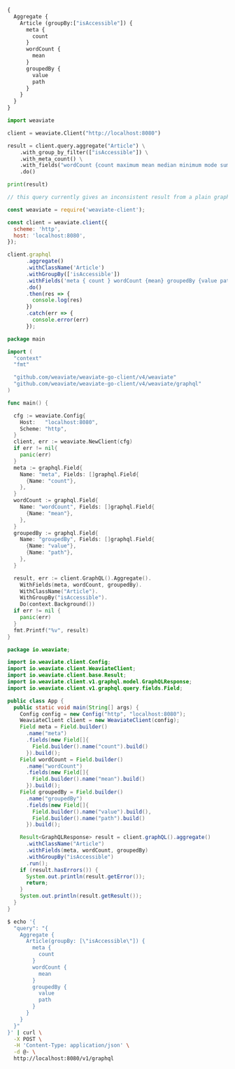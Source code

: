 
<Tabs groupId="languages">
<TabItem value="graphql" label="GraphQL">

```graphql
{
  Aggregate {
    Article (groupBy:["isAccessible"]) {
      meta {
        count
      }
      wordCount {
        mean
      }
      groupedBy {
        value
        path
      }
    }
  }
}
```

</TabItem>
<TabItem value="py" label="Python">

```python
import weaviate

client = weaviate.Client("http://localhost:8080")

result = client.query.aggregate("Article") \
    .with_group_by_filter(["isAccessible"]) \
    .with_meta_count() \
    .with_fields("wordCount {count maximum mean median minimum mode sum type}") \
    .do()

print(result)
```

</TabItem>
<TabItem value="js" label="JavaScript">

```js
// this query currently gives an inconsistent result from a plain graphql query, see https://github.com/weaviate/weaviate-javascript-client/issues/8

const weaviate = require('weaviate-client');

const client = weaviate.client({
  scheme: 'http',
  host: 'localhost:8080',
});

client.graphql
      .aggregate()
      .withClassName('Article')
      .withGroupBy(['isAccessible'])
      .withFields('meta { count } wordCount {mean} groupedBy {value path}')
      .do()
      .then(res => {
        console.log(res)
      })
      .catch(err => {
        console.error(err)
      });
```

</TabItem>
<TabItem value="go" label="Go">

```go
package main

import (
  "context"
  "fmt"

  "github.com/weaviate/weaviate-go-client/v4/weaviate"
  "github.com/weaviate/weaviate-go-client/v4/weaviate/graphql"
)

func main() {

  cfg := weaviate.Config{
    Host:   "localhost:8080",
    Scheme: "http",
  }
  client, err := weaviate.NewClient(cfg)
  if err != nil{
    panic(err)
  }
  meta := graphql.Field{
    Name: "meta", Fields: []graphql.Field{
      {Name: "count"},
    },
  }
  wordCount := graphql.Field{
    Name: "wordCount", Fields: []graphql.Field{
      {Name: "mean"},
    },
  }
  groupedBy := graphql.Field{
    Name: "groupedBy", Fields: []graphql.Field{
      {Name: "value"},
      {Name: "path"},
    },
  }

  result, err := client.GraphQL().Aggregate().
    WithFields(meta, wordCount, groupedBy).
    WithClassName("Article").
    WithGroupBy("isAccessible").
    Do(context.Background())
  if err != nil {
    panic(err)
  }
  fmt.Printf("%v", result)
}
```

</TabItem>
<TabItem value="java" label="Java">

```java
package io.weaviate;

import io.weaviate.client.Config;
import io.weaviate.client.WeaviateClient;
import io.weaviate.client.base.Result;
import io.weaviate.client.v1.graphql.model.GraphQLResponse;
import io.weaviate.client.v1.graphql.query.fields.Field;

public class App {
  public static void main(String[] args) {
    Config config = new Config("http", "localhost:8080");
    WeaviateClient client = new WeaviateClient(config);
    Field meta = Field.builder()
      .name("meta")
      .fields(new Field[]{
        Field.builder().name("count").build()
      }).build();
    Field wordCount = Field.builder()
      .name("wordCount")
      .fields(new Field[]{
        Field.builder().name("mean").build()
      }).build();
    Field groupedBy = Field.builder()
      .name("groupedBy")
      .fields(new Field[]{
        Field.builder().name("value").build(),
        Field.builder().name("path").build()
      }).build();

    Result<GraphQLResponse> result = client.graphQL().aggregate()
      .withClassName("Article")
      .withFields(meta, wordCount, groupedBy)
      .withGroupBy("isAccessible")
      .run();
    if (result.hasErrors()) {
      System.out.println(result.getError());
      return;
    }
    System.out.println(result.getResult());
  }
}
```

</TabItem>
<TabItem value="curl" label="Curl">

```bash
$ echo '{
  "query": "{
    Aggregate {
      Article(groupBy: [\"isAccessible\"]) {
        meta {
          count
        }
        wordCount {
          mean
        }
        groupedBy {
          value
          path
        }
      }
    }
  }"
}' | curl \
  -X POST \
  -H 'Content-Type: application/json' \
  -d @- \
  http://localhost:8080/v1/graphql
```

</TabItem>
</Tabs>
